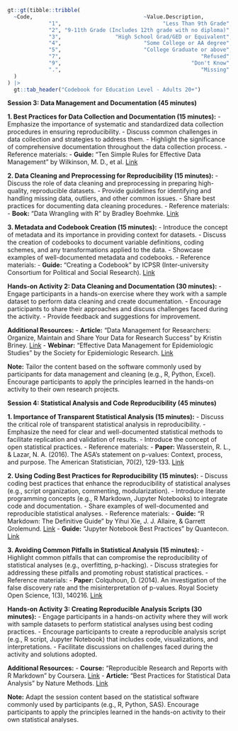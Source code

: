 
```r
gt::gt(tibble::tribble(
  ~Code,                                   ~Value.Description,
             "1",                                "Less Than 9th Grade",
             "2", "9-11th Grade (Includes 12th grade with no diploma)",
             "3",                 "High School Grad/GED or Equivalent",
             "4",                          "Some College or AA degree",
             "5",                          "College Graduate or above",
             "7",                                            "Refused",
             "9",                                         "Don't Know",
             ".",                                            "Missing"
  )
) |> 
  gt::tab_header("Codebook for Education Level - Adults 20+")

```

**Session 3: Data Management and Documentation (45 minutes)**
  
  **1. Best Practices for Data Collection and Documentation (15 minutes):**
  - Emphasize the importance of systematic and standardized data collection procedures in ensuring reproducibility.
- Discuss common challenges in data collection and strategies to address them.
- Highlight the significance of comprehensive documentation throughout the data collection process.
- Reference materials:
  - **Guide:** "Ten Simple Rules for Effective Data Management" by Wilkinson, M. D., et al. [Link](https://journals.plos.org/ploscompbiol/article?id=10.1371/journal.pcbi.1004525)

**2. Data Cleaning and Preprocessing for Reproducibility (15 minutes):**
  - Discuss the role of data cleaning and preprocessing in preparing high-quality, reproducible datasets.
- Provide guidelines for identifying and handling missing data, outliers, and other common issues.
- Share best practices for documenting data cleaning procedures.
- Reference materials:
  - **Book:** "Data Wrangling with R" by Bradley Boehmke. [Link](https://bradleyboehmke.github.io/data_wrangling/)

**3. Metadata and Codebook Creation (15 minutes):**
  - Introduce the concept of metadata and its importance in providing context for datasets.
- Discuss the creation of codebooks to document variable definitions, coding schemes, and any transformations applied to the data.
- Showcase examples of well-documented metadata and codebooks.
- Reference materials:
  - **Guide:** "Creating a Codebook" by ICPSR (Inter-university Consortium for Political and Social Research). [Link](https://www.icpsr.umich.edu/web/pages/portal/ICPSR/curation/datamanagement/codebook.html)

**Hands-on Activity 2: Data Cleaning and Documentation (30 minutes):**
  - Engage participants in a hands-on exercise where they work with a sample dataset to perform data cleaning and create documentation.
- Encourage participants to share their approaches and discuss challenges faced during the activity.
- Provide feedback and suggestions for improvement.

**Additional Resources:**
  - **Article:** "Data Management for Researchers: Organize, Maintain and Share Your Data for Research Success" by Kristin Briney. [Link](https://www.ncbi.nlm.nih.gov/pmc/articles/PMC3672722/)
- **Webinar:** "Effective Data Management for Epidemiologic Studies" by the Society for Epidemiologic Research. [Link](https://www.youtube.com/watch?v=ngB2RBUf0zU)

**Note:** Tailor the content based on the software commonly used by participants for data management and cleaning (e.g., R, Python, Excel). Encourage participants to apply the principles learned in the hands-on activity to their own research projects.


**Session 4: Statistical Analysis and Code Reproducibility (45 minutes)**
  
  **1. Importance of Transparent Statistical Analysis (15 minutes):**
  - Discuss the critical role of transparent statistical analysis in reproducibility.
- Emphasize the need for clear and well-documented statistical methods to facilitate replication and validation of results.
- Introduce the concept of open statistical practices.
- Reference materials:
  - **Paper:** Wasserstein, R. L., & Lazar, N. A. (2016). The ASA's statement on p-values: Context, process, and purpose. The American Statistician, 70(2), 129-133. [Link](https://www.tandfonline.com/doi/full/10.1080/00031305.2016.1154108)

**2. Using Coding Best Practices for Reproducibility (15 minutes):**
   - Discuss coding best practices that enhance the reproducibility of statistical analyses (e.g., script organization, commenting, modularization).
   - Introduce literate programming concepts (e.g., R Markdown, Jupyter Notebooks) to integrate code and documentation.
   - Share examples of well-documented and reproducible statistical analyses.
   - Reference materials:
     - **Guide:** "R Markdown: The Definitive Guide" by Yihui Xie, J. J. Allaire, & Garrett Grolemund. [Link](https://bookdown.org/yihui/rmarkdown/)
     - **Guide:** "Jupyter Notebook Best Practices" by Quantecon. [Link](https://quantecon.org/jupyter.html)

**3. Avoiding Common Pitfalls in Statistical Analysis (15 minutes):**
   - Highlight common pitfalls that can compromise the reproducibility of statistical analyses (e.g., overfitting, p-hacking).
   - Discuss strategies for addressing these pitfalls and promoting robust statistical practices.
   - Reference materials:
     - **Paper:** Colquhoun, D. (2014). An investigation of the false discovery rate and the misinterpretation of p-values. Royal Society Open Science, 1(3), 140216. [Link](https://royalsocietypublishing.org/doi/full/10.1098/rsos.140216)

**Hands-on Activity 3: Creating Reproducible Analysis Scripts (30 minutes):**
   - Engage participants in a hands-on activity where they will work with sample datasets to perform statistical analyses using best coding practices.
   - Encourage participants to create a reproducible analysis script (e.g., R script, Jupyter Notebook) that includes code, visualizations, and interpretations.
   - Facilitate discussions on challenges faced during the activity and solutions adopted.

**Additional Resources:**
   - **Course:** "Reproducible Research and Reports with R Markdown" by Coursera. [Link](https://www.coursera.org/learn/reproducible-research)
   - **Article:** "Best Practices for Statistical Data Analysis" by Nature Methods. [Link](https://www.nature.com/articles/nmeth.2613)

**Note:** Adapt the session content based on the statistical software commonly used by participants (e.g., R, Python, SAS). Encourage participants to apply the principles learned in the hands-on activity to their own statistical analyses.